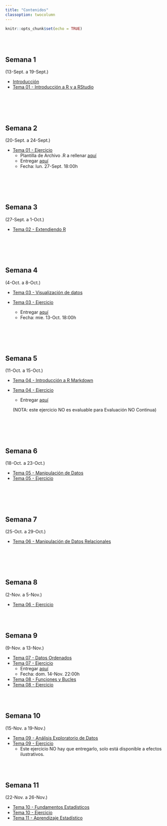 ```yaml
---
title: "Contenidos"
classoption: twocolumn
---
```


```r
knitr::opts_chunk$set(echo = TRUE)
```

<!-- 

:::: {style="display: flex;"}

::: {}

:::

::: {}

:::

::::



otro forma de columnas
https://holtzy.github.io/Pimp-my-rmd/#text_formating

<div class = "row">
  
<div class = "col-md-4">
<br><br> 

[bootstrap framework](https://getbootstrap.com/docs/4.0/layout/grid/) under the hood. It is Row is divided in 12 subunits of same width. 

</div>
  
<div class = "col-md-4">
<br><br>Here, I use 3 subunits of size 4 (4x3=12). 

</div>
  
<div class = "col-md-4">
``{r, message=FALSE, echo=FALSE}
ggplot( mtcars, aes(x=mpg)) + geom_histogram(fill="skyblue", alpha=0.5) + theme_minimal()
``
</div>
</div>

-->

<!-- **********************************************************************  -->
<div class = "row">

<div class = "col-md-4">
<br><br> 

## Semana 1  {.columns-2}
(13-Sept. a 19-Sept.)

  * [Introducción](./docs/Tema00.html)
  * [Tema 01 - Introducción a R y a RStudio](./docs/Tema01.html)

<br>

</div>
  
<div class = "col-md-4">
<br><br>

## Semana 2
(20-Sept. a 24-Sept.)


  * [Tema 01 - Ejercicio](./docs/Tema01_ejerc.html)
    - Plantilla de Archivo .R a rellenar [aquí](https://raw.githubusercontent.com/albarran/BigDataEcon2021/main/Tema01_ejerc.R)
    - Entregar [aquí](https://docs.google.com/forms/d/e/1FAIpQLSfNcz7-CZ4fZOFL4KJzgVNGpcrVMSTjzqsRX8e5HW08hb3B1g/viewform) 
    - Fecha:  lun. 27-Sept. 18:00h


<br>

</div>
  
<div class = "col-md-4">
<br><br>

## Semana 3
(27-Sept. a 1-Oct.)


  * [Tema 02 - Extendiendo R](./docs/Tema02.html)

<br>

</div>
</div>


<!-- **********************************************************************  -->
<div class = "row">

<div class = "col-md-4">
<br><br> 

## Semana 4
(4-Oct. a 8-Oct.)

  * [Tema 03 - Visualización de datos](./docs/Tema03.html)
  
  * [Tema 03 - Ejercicio](./docs/Tema03_ejerc.html)
    - Entregar [aquí](https://docs.google.com/forms/d/e/1FAIpQLSccdbd-7YhwJ2jSEEYbu9tWg4cjkw2run1wBioaiza5B-f6kQ/viewform) 
    - Fecha:  mie. 13-Oct. 18:00h

<br>

</div>
  
<div class = "col-md-4">
<br><br>

## Semana 5
(11-Oct. a 15-Oct.)

  * [Tema 04 - Introducción a R Markdown](./docs/Tema04.html)
  
  * [Tema 04 - Ejercicio](./docs/Tema04_ejerc.html)
    - Entregar [aquí](https://docs.google.com/forms/d/e/1FAIpQLSfiztzC-uNclcnwywhCLGwWAoOLG6GC6510hBote3ufooN8GA/viewform) 

    (NOTA: este ejercicio NO es evaluable para Evaluación NO Continua)

<br>

</div>
  
<div class = "col-md-4">
<br><br>

## Semana 6
(18-Oct. a 23-Oct.)

 * [Tema 05 - Manipulación de Datos](./docs/Tema05.html)
 * [Tema 05 - Ejercicio](./docs/Tema05_Ejerc.html)

<br>

</div>
</div>


<!-- ********************************************************************** -->
<div class = "row">

<div class = "col-md-4">
<br><br> 

## Semana 7
(25-Oct. a 29-Oct.)

 * [Tema 06 - Manipulación de Datos Relacionales](./docs/Tema06.html)
 
 
<br>

</div>

<div class = "col-md-4">
<br><br> 


## Semana 8
(2-Nov. a 5-Nov.)

 * [Tema 06 - Ejercicio](./docs/Tema06_Ejerc.html)

</div>

<div class = "col-md-4">
<br><br> 



## Semana 9
(9-Nov. a 13-Nov.)

 * [Tema 07 - Datos Ordenados](./docs/Tema07.html)
 * [Tema 07 - Ejercicio](./docs/Tema07_Ejerc.html)
    - Entregar [aquí](https://docs.google.com/forms/d/e/1FAIpQLSfKMmZTCo0Yd-AY47p5BWM-yEwI3EvtbvxgB-183jAyylHAKQ/viewform)
    - Fecha:  dom. 14-Nov. 22:00h

  * [Tema 08 - Funciones  y Bucles](./docs/Tema08.html)
  * [Tema 08 - Ejercicio](./docs/Tema08_Ejerc.html)  
</div>
</div>

<!-- ********************************************************************** -->
<div class = "row">

<div class = "col-md-4">
<br><br> 

## Semana 10
(15-Nov. a 19-Nov.)

  * [Tema 09 - Análisis Exploratorio de Datos](./docs/Tema09.html)
  * [Tema 09 - Ejercicio](./docs/Tema09_Ejerc.html)
    + Este ejercicio NO hay que entregarlo, solo está disponible a efectos ilustrativos.

  
</div>

<div class = "col-md-4">
<br><br> 

## Semana 11
(22-Nov. a 26-Nov.)

  * [Tema 10 - Fundamentos Estadísticos](./docs/Tema10.html)
  * [Tema 10 - Ejercicio](./docs/Tema10_Ejerc.html)
  * [Tema 11 - Aprendizaje Estadístico](./docs/Tema11.html)


</div>
</div>

<!--

## Semana 12
(30-Nov. a 04-Dic.)

  * [Tema 10 - Regresión Logística](Tema10sl.html)
  * [Tema 11 - Selección y regularización](Tema11sl.html)

  * [Practica 05A - Proceso de Modelización"](Pract05A.html) 


::: 

::::


<!-- ********************************************************************** 
<div class = "row">

<div class = "col-md-4">
<br><br> 

## Semana 13
(07-Dic. a 11-Dic.)

  * [Practica 05B - "Tidymodels"](Pract05B.html) 

::: 


::: {}

## Semana 14
(14-Dic. a 18-Dic.)

  * [Tema 12 - kNN](Tema12sl.html)
  * [Tema 13 - Métodos de árboles](Tema13sl.html)

  * [Tema 14 - Apendizaje no supervisado](Tema14sl.html)



::: 


::: {}

## Semana 15
(21-Dic. a 23-Dic.)

  * [Ejemplo de Trabajo](Proyect01.html)


::: 

::::

-->